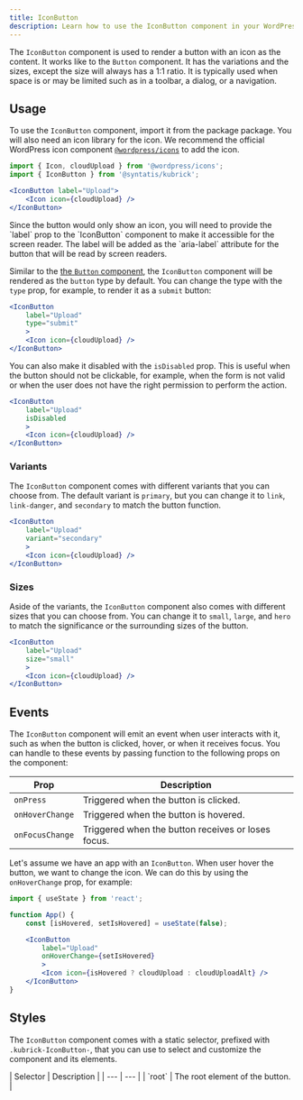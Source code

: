 ```yaml
---
title: IconButton
description: Learn how to use the IconButton component in your WordPress admin application.
---
```



The `IconButton` component is used to render a button with an icon as the content. It works like to the `Button` component. It has the variations and the sizes, except the size will always has a 1:1 ratio. It is typically used when space is or may be limited such as in a toolbar, a dialog, or a navigation.

## Usage

To use the `IconButton` component, import it from the package package. You will also need an icon library for the icon. We recommend the official WordPress icon component [`@wordpress/icons`](https://developer.wordpress.org/block-editor/reference-guides/packages/packages-icons/) to add the icon.

```jsx
import { Icon, cloudUpload } from '@wordpress/icons';
import { IconButton } from '@syntatis/kubrick';

<IconButton label="Upload">
	<Icon icon={cloudUpload} />
</IconButton>
```

<Aside type="caution">
Since the button would only show an icon, you will need to provide the `label` prop to the `IconButton` component to make it accessible for the screen reader. The label will be added as the `aria-label` attribute for the button that will be read by screen readers.
</Aside>

Similar to the [the `Button` component](/components/button), the `IconButton` component will be rendered as the `button` type by default. You can change the type with the `type` prop, for example, to render it as a `submit` button:

```jsx {3}
<IconButton
	label="Upload"
	type="submit"
	>
	<Icon icon={cloudUpload} />
</IconButton>
```

You can also make it disabled with the `isDisabled` prop. This is useful when the button should not be clickable, for example, when the form is not valid or when the user does not have the right permission to perform the action.

```jsx {3}
<IconButton
	label="Upload"
	isDisabled
	>
	<Icon icon={cloudUpload} />
</IconButton>
```

### Variants

The `IconButton` component comes with different variants that you can choose from. The default variant is `primary`, but you can change it to `link`, `link-danger`, and `secondary` to match the button function.

```jsx {3}
<IconButton
	label="Upload"
	variant="secondary"
	>
	<Icon icon={cloudUpload} />
</IconButton>
```

### Sizes

Aside of the variants, the `IconButton` component also comes with different sizes that you can choose from. You can change it to `small`, `large`, and `hero` to match the significance or the surrounding sizes of the button.

```jsx {3}
<IconButton
	label="Upload"
	size="small"
	>
	<Icon icon={cloudUpload} />
</IconButton>
```

## Events

The `IconButton` component will emit an event when user interacts with it, such as when the button is clicked, hover, or when it receives focus. You can handle to these events by passing function to the following props on the component:

| Prop | Description |
| --- | --- |
| `onPress` | Triggered when the button is clicked. |
| `onHoverChange` | Triggered when the button is hovered. |
| `onFocusChange` | Triggered when the button receives or loses focus. |

Let's assume we have an app with an `IconButton`. When user hover the button, we want to change the icon. We can do this by using the `onHoverChange` prop, for example:

```jsx
import { useState } from 'react';

function App() {
	const [isHovered, setIsHovered] = useState(false);

	<IconButton
		label="Upload"
		onHoverChange={setIsHovered}
		>
		<Icon icon={isHovered ? cloudUpload : cloudUploadAlt} />
	</IconButton>
}
```

## Styles

The `IconButton` component comes with a static selector, prefixed with `.kubrick-IconButton-`, that you can use to select and customize the component and its elements.

<div className="table-classes">
| Selector | Description |
| --- | --- |
| `root` | The root element of the button. |
</div>
